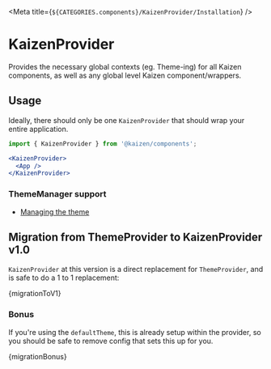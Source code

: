 

<Meta title={`${CATEGORIES.components}/KaizenProvider/Installation`} />

# KaizenProvider

Provides the necessary global contexts (eg. Theme-ing) for all Kaizen components, as well as any global level Kaizen component/wrappers.

## Usage

Ideally, there should only be one `KaizenProvider` that should wrap your entire application.

```jsx
import { KaizenProvider } from '@kaizen/components';

<KaizenProvider>
  <App />
</KaizenProvider>
```

### ThemeManager support
- [Managing the theme](/story/components-kaizenprovider-managing-the-theme--page)

## Migration from ThemeProvider to KaizenProvider v1.0

`KaizenProvider` at this version is a direct replacement for `ThemeProvider`, and is safe to do a 1 to 1 replacement:

<Highlight className="diff">{migrationToV1}</Highlight>

### Bonus

If you're using the `defaultTheme`, this is already setup within the provider, so you should be safe to remove config that sets this up for you.

<Highlight className="diff">{migrationBonus}</Highlight>